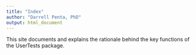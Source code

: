 ```yaml
---
title: "Index"
author: "Darrell Penta, PhD"
output: html_document
---
```

This site documents and explains the rationale behind the key functions of the UserTests package.
